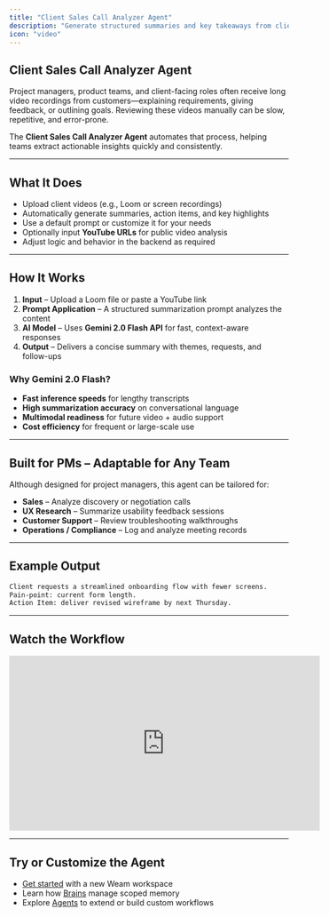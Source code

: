 ```yaml
---
title: "Client Sales Call Analyzer Agent"
description: "Generate structured summaries and key takeaways from client and sales videos using Weam's AI-powered workflow."
icon: "video"
---
```


## Client Sales Call Analyzer Agent

Project managers, product teams, and client-facing roles often receive long video recordings from customers—explaining requirements, giving feedback, or outlining goals. Reviewing these videos manually can be slow, repetitive, and error-prone.

The **Client Sales Call Analyzer Agent** automates that process, helping teams extract actionable insights quickly and consistently.

---

## What It Does

- Upload client videos (e.g., Loom or screen recordings)
- Automatically generate summaries, action items, and key highlights
- Use a default prompt or customize it for your needs
- Optionally input **YouTube URLs** for public video analysis
- Adjust logic and behavior in the backend as required

---

## How It Works

1. **Input** – Upload a Loom file or paste a YouTube link  
2. **Prompt Application** – A structured summarization prompt analyzes the content  
3. **AI Model** – Uses **Gemini 2.0 Flash API** for fast, context-aware responses  
4. **Output** – Delivers a concise summary with themes, requests, and follow-ups  

### Why Gemini 2.0 Flash?

- **Fast inference speeds** for lengthy transcripts  
- **High summarization accuracy** on conversational language  
- **Multimodal readiness** for future video + audio support  
- **Cost efficiency** for frequent or large-scale use  

---

## Built for PMs – Adaptable for Any Team

Although designed for project managers, this agent can be tailored for:

- **Sales** – Analyze discovery or negotiation calls  
- **UX Research** – Summarize usability feedback sessions  
- **Customer Support** – Review troubleshooting walkthroughs  
- **Operations / Compliance** – Log and analyze meeting records  

---

## Example Output

```txt
Client requests a streamlined onboarding flow with fewer screens.  
Pain-point: current form length.  
Action Item: deliver revised wireframe by next Thursday.  
```

---

## Watch the Workflow

<iframe
  width="560"
  height="315"
  src="https://www.youtube.com/embed/Q6ULOXtir78"
  title="Client Call Analyzer Demo"
  frameBorder="0"
  allow="accelerometer; autoplay; clipboard-write; encrypted-media; gyroscope; picture-in-picture"
  allowFullScreen
  style={{ width: '100%', borderRadius: '0.5rem' }}
></iframe>

---

## Try or Customize the Agent

- [Get started](/quickstart) with a new Weam workspace  
- Learn how [Brains](/features/brains) manage scoped memory  
- Explore [Agents](/features/agents) to extend or build custom workflows  
